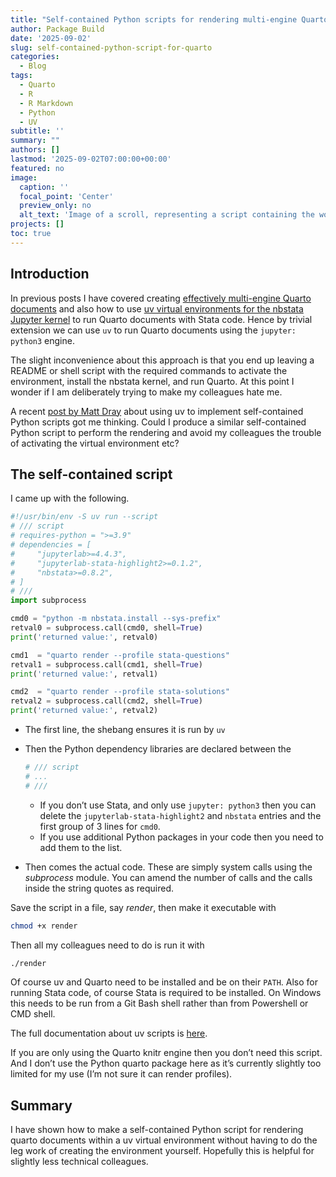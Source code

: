 ```yaml
---
title: "Self-contained Python scripts for rendering multi-engine Quarto documents"
author: Package Build
date: '2025-09-02'
slug: self-contained-python-script-for-quarto
categories:
  - Blog
tags:
  - Quarto
  - R
  - R Markdown
  - Python
  - UV
subtitle: ''
summary: ""
authors: []
lastmod: '2025-09-02T07:00:00+00:00'
featured: no
image:
  caption: ''
  focal_point: 'Center'
  preview_only: no
  alt_text: 'Image of a scroll, representing a script containing the word Quarto and the Python and Jupyter logos.'
projects: []
toc: true
---
```


## Introduction

In previous posts I have covered creating [effectively multi-engine Quarto documents](https://remlapmot.github.io/post/2025/multi-engine-quarto/) and also how to use [uv virtual environments for the nbstata Jupyter kernel](https://remlapmot.github.io/post/2025/nbstata-uv-venv/) to run Quarto documents with Stata code. Hence by trivial extension we can use `uv` to run Quarto documents using the `jupyter: python3` engine.

The slight inconvenience about this approach is that you end up leaving a README or shell script with the required commands to activate the environment, install the nbstata kernel, and run Quarto. At this point I wonder if I am deliberately trying to make my colleagues hate me.

A recent [post by Matt Dray](https://www.rostrum.blog/posts/2025-08-11-uv-standalone/) about using uv to implement self-contained Python scripts got me thinking. Could I produce a similar self-contained Python script to perform the rendering and avoid my colleagues the trouble of activating the virtual environment etc?

## The self-contained script

I came up with the following.

```python
#!/usr/bin/env -S uv run --script
# /// script
# requires-python = ">=3.9"
# dependencies = [
#     "jupyterlab>=4.4.3",
#     "jupyterlab-stata-highlight2>=0.1.2",
#     "nbstata>=0.8.2",
# ]
# ///
import subprocess

cmd0 = "python -m nbstata.install --sys-prefix"
retval0 = subprocess.call(cmd0, shell=True)
print('returned value:', retval0)

cmd1  = "quarto render --profile stata-questions"
retval1 = subprocess.call(cmd1, shell=True)
print('returned value:', retval1)

cmd2  = "quarto render --profile stata-solutions"
retval2 = subprocess.call(cmd2, shell=True)
print('returned value:', retval2)
```

* The first line, the shebang ensures it is run by `uv`
* Then the Python dependency libraries are declared between the
  ```python
  # /// script
  # ...
  # ///
  ```
  
  * If you don't use Stata, and only use `jupyter: python3` then you can delete the `jupyterlab-stata-highlight2` and `nbstata` entries and the first group of 3 lines for `cmd0`.
  * If you use additional Python packages in your code then you need to add them to the list.
* Then comes the actual code. These are simply system calls using the _subprocess_ module. You can amend the number of calls and the calls inside the string quotes as required. 

Save the script in a file, say _render_, then make it executable with

```sh
chmod +x render
```

Then all my colleagues need to do is run it with

```sh
./render
```

Of course uv and Quarto need to be installed and be on their `PATH`. Also for running Stata code, of course Stata is required to be installed. On Windows this needs to be run from a Git Bash shell rather than from Powershell or CMD shell.

The full documentation about uv scripts is [here](https://docs.astral.sh/uv/guides/scripts/#creating-a-python-script).

If you are only using the Quarto knitr engine then you don't need this script. And I don't use the Python quarto package here as it's currently slightly too limited for my use (I'm not sure it can render profiles).

## Summary

I have shown how to make a self-contained Python script for rendering quarto documents within a uv virtual environment without having to do the leg work of creating the environment yourself. Hopefully this is helpful for slightly less technical colleagues.
